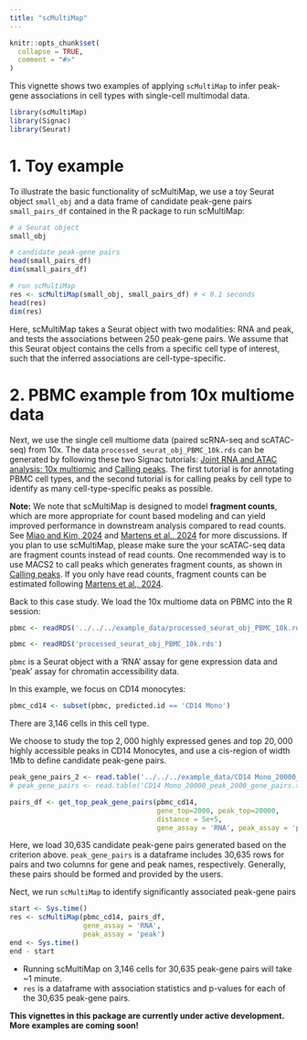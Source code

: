 ```yaml
---
title: "scMultiMap"
---
```


```r
knitr::opts_chunk$set(
  collapse = TRUE,
  comment = "#>"
)
```

This vignette shows two examples of applying `scMultiMap` to infer peak-gene associations in cell types with single-cell multimodal data. 

```r
library(scMultiMap)
library(Signac)
library(Seurat)
```

# 1. Toy example

To illustrate the basic functionality of scMultiMap, we use a toy Seurat object `small_obj` and a data frame of candidate peak-gene pairs `small_pairs_df` contained in the R package to run scMultiMap:
```r
# a Seurat object
small_obj

# candidate peak-gene pairs
head(small_pairs_df)
dim(small_pairs_df)
```

```r
# run scMultiMap
res <- scMultiMap(small_obj, small_pairs_df) # < 0.1 seconds
head(res)
dim(res)
```

Here, scMultiMap takes a Seurat object with two modalities: RNA and peak, and tests the associations between 250 peak-gene pairs. We assume that this Seurat object contains the cells from a specific cell type of interest, such that the inferred associations are cell-type-specific.

# 2. PBMC example from 10x multiome data

Next, we use the single cell multiome data (paired scRNA-seq and scATAC-seq) from 10x. The data `processed_seurat_obj_PBMC_10k.rds` can be generated by following these two Signac tutorials: [Joint RNA and ATAC analysis: 10x multiomic](https://stuartlab.org/signac/articles/pbmc_multiomic.html) and [Calling peaks](https://stuartlab.org/signac/articles/peak_calling). The first tutorial is for annotating PBMC cell types, and the second tutorial is for calling peaks by cell type to identify as many cell-type-specific peaks as possible. 

**Note:** We note that scMultiMap is designed to model **fragment counts**, which are more appropriate for count based modeling and can yield improved performance in downstream analysis compared to read counts. See [Miao and Kim, 2024](https://www.nature.com/articles/s41592-023-02103-7) and [Martens et al., 2024](https://www.nature.com/articles/s41592-023-02112-6) for more discussions. If you plan to use scMultiMap, please make sure the your scATAC-seq data are fragment counts instead of read counts. One recommended way is to use MACS2 to call peaks which generates fragment counts, as shown in [Calling peaks](https://stuartlab.org/signac/articles/peak_calling). If you only have read counts, fragment counts can be estimated following [Martens et al., 2024](https://www.nature.com/articles/s41592-023-02112-6).

Back to this case study. We load the 10x multiome data on PBMC into the R session:
```r
pbmc <- readRDS('../../../example_data/processed_seurat_obj_PBMC_10k.rds')
```

```r
pbmc <- readRDS('processed_seurat_obj_PBMC_10k.rds')
```
`pbmc` is a Seurat object with a 'RNA' assay for gene expression data and 'peak' assay for chromatin accessibility data.

In this example, we focus on CD14 monocytes:

```r
pbmc_cd14 <- subset(pbmc, predicted.id == 'CD14 Mono')
```

There are 3,146 cells in this cell type.

We choose to study the top $2{,}000$ highly expressed genes and top $20{,}000$ highly accessible peaks in CD14 Monocytes, and use a cis-region of width 1Mb to define candidate peak-gene pairs.

```r
peak_gene_pairs_2 <- read.table('../../../example_data/CD14 Mono_20000_peak_2000_gene_pairs.txt', header=T)[,c('gene','peak')]
# peak_gene_pairs <- read.table('CD14 Mono_20000_peak_2000_gene_pairs.txt', header=T)
```

```r
pairs_df <- get_top_peak_gene_pairs(pbmc_cd14, 
                                    gene_top=2000, peak_top=20000, 
                                    distance = 5e+5,
                                    gene_assay = 'RNA', peak_assay = 'peak')
```

Here, we load 30,635 candidate peak-gene pairs generated based on the criterion above. `peak_gene_pairs` is a dataframe includes 30,635 rows for pairs and two columns for gene and peak names, respectively. Generally, these pairs should be formed and provided by the users.

Nect, we run `scMultiMap` to identify significantly associated peak-gene pairs

```r
start <- Sys.time()
res <- scMultiMap(pbmc_cd14, pairs_df, 
                  gene_assay = 'RNA',
                  peak_assay = 'peak')
end <- Sys.time() 
end - start
```

* Running scMultiMap on 3,146 cells for 30,635 peak-gene pairs will take ~1 minute.
* `res` is a dataframe with association statistics and p-values for each of the 30,635 peak-gene pairs.

**This vignettes in this package are currently under active development. More examples are coming soon!**
